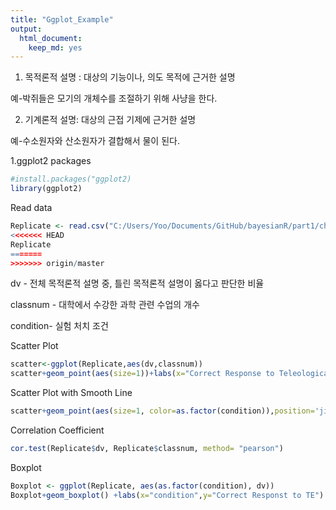 ```yaml
---
title: "Ggplot_Example"
output:
  html_document:
    keep_md: yes
---
```





1. 목적론적 설명 : 대상의 기능이나, 의도 목적에 근거한 설명


예-박쥐들은 모기의 개체수를 조절하기 위해 사냥을 한다.




2. 기계론적 설명: 대상의 근접 기제에 근거한 설명


예-수소원자와 산소원자가 결합해서 물이 된다. 






1.ggplot2 packages
```r
#install.packages("ggplot2)
library(ggplot2)
```

Read data
```r
Replicate <- read.csv("C:/Users/Yoo/Documents/GitHub/bayesianR/part1/ch03/forR.csv", header=T)
<<<<<<< HEAD
Replicate
=======
>>>>>>> origin/master
```

dv - 전체 목적론적 설명 중, 틀린 목적론적 설명이 옳다고 판단한 비율

classnum - 대학에서 수강한 과학 관련 수업의 개수

condition- 실험 처치 조건


Scatter Plot
```r
scatter<-ggplot(Replicate,aes(dv,classnum))
scatter+geom_point(aes(size=1))+labs(x="Correct Response to Teleological Explanation",y="Number of Science Class")
```

Scatter Plot with Smooth Line
```r
scatter+geom_point(aes(size=1, color=as.factor(condition)),position='jitter')+geom_smooth(method='lm',aes(fill=as.factor(condition)),alpha=0.2)+labs(x="Correct Response to Teleological Explanation",y="Number of Science Class")
```

Correlation Coefficient
```r
cor.test(Replicate$dv, Replicate$classnum, method= "pearson")
```

Boxplot
```r
Boxplot <- ggplot(Replicate, aes(as.factor(condition), dv))
Boxplot+geom_boxplot() +labs(x="condition",y="Correct Responst to TE")
```

